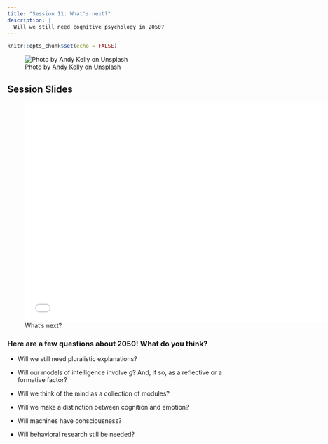 ```yaml
---
title: "Session 11: What's next?"
description: |
  Will we still need cognitive psychology in 2050?
---
```


```r
knitr::opts_chunk$set(echo = FALSE)
```

![<span>Photo by <a href="https://unsplash.com/@askkell?utm_source=unsplash&amp;utm_medium=referral&amp;utm_content=creditCopyText">Andy Kelly</a> on <a href="https://unsplash.com/collections/1785633/cyborg-project?utm_source=unsplash&amp;utm_medium=referral&amp;utm_content=creditCopyText">Unsplash</a></span>](photos/andy-kelly-0E_vhMVqL9g-unsplash.jpg)

## Session Slides 

![What's next?](presentations/KPII_session11.pdf){width=700px height=500px}

### Here are a few questions about 2050! What do you think?

- Will we still need pluralistic explanations?

- Will our models of intelligence involve *g*? And, if so, as a reflective or a formative factor?

- Will we think of the mind as a collection of modules?

- Will we make a distinction between cognition and emotion?

- Will machines have consciousness?

- Will behavioral research still be needed?
